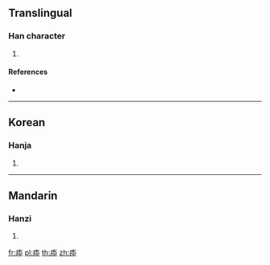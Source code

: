 {{character info/new}}
==Translingual==

===Han character===
{{Han char|rn=104|rad=疒|as=04|sn=9|four=|canj=KKNJ}}

# {{defn|Han|sort=疒04}}

====References====
* {{Han ref|kx=0770.140|dkj=22065|dj=1180.160|hdz=42663.010|uh=75A9|ud=30121}}

----

==Korean==

===Hanja===
{{ko-hanja|hangeul=취|eumhun=|rv=chwi|mr=ch'wi|y=chwi}}

# {{defn|lang=ko|sort=疒04}}

----

==Mandarin==

===Hanzi===
{{cmn-hanzi|pin=[[cuì]] ([[cui4]])|wg=ts'ui<sup>4</sup>}}

# {{defn|lang=cmn|sort=疒04}}

[[fr:疩]]
[[pl:疩]]
[[th:疩]]
[[zh:疩]]